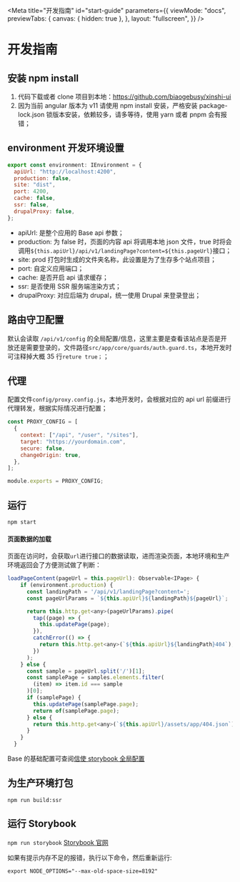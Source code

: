 
<Meta
  title="开发指南"
  id="start-guide"
  parameters={{
    viewMode: "docs",
    previewTabs: {
      canvas: { hidden: true },
    },
    layout: "fullscreen",
  }}
/>

# 开发指南

## 安装 npm install

1. 代码下载或者 clone 项目到本地：https://github.com/biaogebusy/xinshi-ui
2. 因为当前 angular 版本为 v11 请使用 npm install 安装，严格安装 package-lock.json 锁版本安装，依赖较多，请多等待，使用 yarn 或者 pnpm 会有报错；

## environment 开发环境设置

```javascript
export const environment: IEnvironment = {
  apiUrl: "http://localhost:4200",
  production: false,
  site: "dist",
  port: 4200,
  cache: false,
  ssr: false,
  drupalProxy: false,
};
```

- apiUrl: 是整个应用的 Base api 参数；
- production: 为 false 时，页面的内容 api 将调用本地 json 文件，true 时将会调用`${this.apiUrl}/api/v1/landingPage?content=${this.pageUrl}`接口；
- site: prod 打包时生成的文件夹名称，此设置是为了生存多个站点项目；
- port: 自定义应用端口；
- cache: 是否开启 api 请求缓存；
- ssr: 是否使用 SSR 服务端渲染方式；
- drupalProxy: 对应后端为 drupal，统一使用 Drupal 来登录登出；

## 路由守卫配置

默认会读取 `/api/v1/config` 的全局配置/信息，这里主要是查看该站点是否是开放还是需要登录的，文件路径`src/app/core/guards/auth.guard.ts`，本地开发时可注释掉大概 35 行`reture true；`；

## 代理

配置文件`config/proxy.config.js`，本地开发时，会根据对应的 api url 前缀进行代理转发，根据实际情况进行配置；

```javascript
const PROXY_CONFIG = [
  {
    context: ["/api", "/user", "/sites"],
    target: "https://yourdomain.com",
    secure: false,
    changeOrigin: true,
  },
];

module.exports = PROXY_CONFIG;
```

## 运行

`npm start`

#### 页面数据的加载

页面在访问时，会获取`url`进行接口的数据读取，进而渲染页面，本地环境和生产环境返回会了方便测试做了判断：

```javascript
loadPageContent(pageUrl = this.pageUrl): Observable<IPage> {
    if (environment.production) {
      const landingPath = '/api/v1/landingPage?content=';
      const pageUrlParams = `${this.apiUrl}${landingPath}${pageUrl}`;

      return this.http.get<any>(pageUrlParams).pipe(
        tap((page) => {
          this.updatePage(page);
        }),
        catchError(() => {
          return this.http.get<any>(`${this.apiUrl}${landingPath}404`);
        })
      );
    } else {
      const sample = pageUrl.split('/')[1];
      const samplePage = samples.elements.filter(
        (item) => item.id === sample
      )[0];
      if (samplePage) {
        this.updatePage(samplePage.page);
        return of(samplePage.page);
      } else {
        return this.http.get<any>(`${this.apiUrl}/assets/app/404.json`);
      }
    }
  }
```

Base 的基础配置可查阅[信使 storybook 全局配置](https://ui.zhaobg.com/?path=/docs/base-config--page)

## 为生产环境打包

`npm run build:ssr`

## 运行 Storybook

`npm run storybook`
[Storybook 官网](https://storybook.js.org)

如果有提示内存不足的报错，执行以下命令，然后重新运行:

`export NODE_OPTIONS="--max-old-space-size=8192"`
